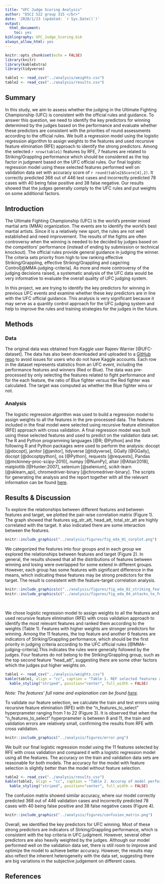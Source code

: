 ```yaml
---
title: "UFC Judge Scoring Analysis"
author: "DSCI 522 group 315 </br>"
date: '2020/1/23 (updated: `r Sys.Date()`)'
output:
  html_document:
    toc: yes
bibliography: UFC_Judge_Scoring.bib
always_allow_html: yes
---
```



```r
knitr::opts_chunk$set(echo = FALSE)
library(knitr)
library(kableExtra)
library(tidyverse)

```

```r
table1 <- read_csv("../analysis/weights.csv")
table2 <- read_csv("../analysis/results.csv")
```

## Summary

In this study, we aim to assess whether the judging in the Ultimate Fighting Championship (UFC) is consistent with the official rules and guidance. To answer this question, we need to identify the key predictors for winning determined by the judges based on the performance and evaluate whether these predictors are consistent with the priorities of round assessments according to the official rules. We built a regression model using the logistic regression algorithm to assign weights to the features and used recursive feature elimination (RFE) approach to identify the strong predictors. Among the selected `r nrow(table1)` features by RFE, 7 features are related to Striking/Grappling performance which should be considered as the top factor in judgment based on the UFC official rules. Our final logistic regression model using these selected features performed well on validation data set with accuracy score of `r round(table2$Score[4],2)`. It correctly predicted 368 out of 446 test cases and incorrectly predicted 78 cases with 40 being false positive and 38 false negative. Our results showed that the judges generally comply to the UFC rules and put weights on some additional factors.


## Introduction

The Ultimate Fighting Championship (UFC) is the world's premier mixed martial arts (MMA) organization. The events are to identify the world's best martial artists. Since it is a relatively new sport, the rules are not well established and need improvement. The results of the fights are often controversy when the winning is needed to be decided by judges based on the competitors' performance (instead of ending by submission or technical knockout). The official rules provide general guidance in judging the winner. The criteria sets priority from high to low ranking effective Striking/Grappling, effective Striking/Grappling and cage/ring Control[@MMA-judging-criteria]. As more and more controversy of the judging decisions raised, a systematic analysis of the UFC data would be very informative to evaluate the overall quality of UFC judging system.

In this project, we are trying to identify the key predictors for winning in previous UFC events and examine whether these key predictors are in line with the UFC official guidance. This analysis is very significant because it may serve as a quanlity control approach for the UFC judging system and help to improve the rules and training strategies for the judges in the future.
 

## Methods

### Data
The original data was obtained from Kaggle user Rajeev Warrier [@UFC-dataset]. The data has also been downloaded and uploaded to a [GitHub repo](https://github.com/SamEdwardes/ufc-data) to avoid issues for users who do not have Kaggle accounts. Each row in the dataset represents statistics from an UFC event, including the performance features and winners (Red or Blue). The data was pre-processed by only selecting the features related to fight performance and for the each feature, the ratio of Blue fighter versus the Red fighter was calculated. The target was computed as whether the Blue fighter wins or not. 

### Analysis
The logistic regression algorithm was used to build a regression model to assign weights to all the features in the pre-processed data. The features included in the final model were selected using recursive feature elimination (RFE) approach with cross validation. A final regression model was built using these selected features and used to predict on the validation data set. The R and Python programming languages [@R; @Python] and the following R and Python packages were used to perform the analysis: docopt [@docopt], janitor [@janitor], tidyverse [@tidyverse], GGally [@GGally], docopt [@docoptpython], os [@Python], requests [@requests], Pandas [@mckinney-proc-scipy-2010], numpy [@NumPy], altair [@Altair2018], matplotlib [@Hunter:2007], selenium [@selenium], scikit-learn [@sklearn_api], chromedriver-binary [@chromedriver-binary]. The scripts for generating the analysis and the report together with all the relevant information can be found [here](https://github.com/UBC-MDS/DSCI522_group315). 


## Results & Discussion

To explore the relationships between different features and between features and target, we plotted the pair-wise correlation matrix (Figure 1). The graph showed that features sig_str_att, head_att, total_str_att are highly correlated with the target. It also indicated there are some interaction between the features.

```r
knitr::include_graphics("../analysis/figures/fig_eda_01_corplot.png")
```


We categorized the features into four groups and in each group we explored the relationships between features and target (Figure 2). In general, the results showed that all the distributions of features between winning and losing were overlapped for some extend in different groups. However, each group has some features with significant difference in the means, which indicating these features may be strong predictors for the target. The result is consistent with the feature-target correlation analysis. 

```r
knitr::include_graphics(c("../analysis/figures/fig_eda_02_striking_features_relationship.png", "../analysis/figures/fig_eda_03_ground_features_relationship.png"))
knitr::include_graphics(c("../analysis/figures/fig_eda_04_attacks_to_features_relationship.png","../analysis/figures/fig_eda_05_attacks_from_features_relationship.png"))

```

<p>&nbsp;</p>

We chose logistic regression model to assign weights to all the features and used recursive feature elimination (RFE) with cross validation approach to identify the most relevant features and ranked them according to the weights (Table 1). Features with higher weights are stronger predictors for winning. Among the 11 features, the top feature and another 6 features are indicators of Striking/Grappling performance, which should be the first priority in judging criteria according to the UFC official rules [@MMA-judging-criteria].This indicates the rules were generally followed by the judges. Four features do not belong to the Striking/Grappling group, such as the top second feature "head_att", suggesting there are some other factors which the judges put higher weights on.


```r
table1 <- read_csv("../analysis/weights.csv")
kable(table1, align = "cc", caption = "Table 1. REF selected features and their weights.") %>%
  kable_styling("striped", position="center", full_width = FALSE) 
```
*Note: The features' full name and explanation can be found [here](https://www.kaggle.com/rajeevw/ufcdata).*

To validate our feature selection, we calculate the train and test errors using recursive feature elimination (RFE) with the "n_features_to_select" hyperprameter ranging from 1 to 22 (Figure 3). It is observed that when the "n_features_to_select" hyperprameter is between 8 and 11,  the train and validation errors are relatively small, confirming the results from RFE with cross validation.


```r
knitr::include_graphics("../analysis/figures/error.png")
```



We built our final logistic regression model using the 11 features selected by RFE with cross validation and compared it with a logistic regression model using all the features. The accuracy on the train and validation data sets are reasonable for both models. The accuracy for the model with feature selection is slightly better than the model without feature selection. 

```r
table2 <- read_csv("../analysis/results.csv")
kable(table2, align = "cc", caption = "Table 2. Accuray of model performance on train and validation data sets.") %>%
  kable_styling("striped", position="center", full_width = FALSE) 
```


The confusion matrix showed similar accuracy, where our model correctly predicted 368 out of 446 validation cases and incorrectly predicted 78 cases with 40 being false positive and 38 false negative cases (Figure 4). 

```r
knitr::include_graphics("../analysis/figures/confusion_matrix.png")
```

Overall, we identified the key predictors for UFC winning. Most of these strong predictors are indicators of Strking/Grappling performance, which is consistent with the top criteria in UFC judgment. However, several other predictors are also heavily weighted by the judges. Although our model performed well on the validation data set, there is still room to improve and optimize the model to achieve better accuracy. However, the results may also reflect the inherent heterogeneity with the data set, suggesting there are big variations in the subjective judgement on different cases. 
 
 
## References